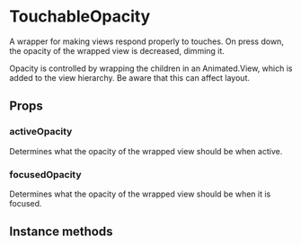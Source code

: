 
<Meta title="Components|TouchableOpacity" />

# TouchableOpacity

A wrapper for making views respond properly to touches. On press down, the
opacity of the wrapped view is decreased, dimming it.

Opacity is controlled by wrapping the children in an Animated.View, which is
added to the view hierarchy. Be aware that this can affect layout.

## Props

<Props of={stories.ofProps} />

### activeOpacity

Determines what the opacity of the wrapped view should be when active.

### focusedOpacity

Determines what the opacity of the wrapped view should be when it is focused.

## Instance methods

<Props of={stories.ofMethods} />

